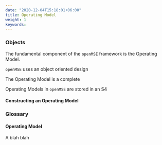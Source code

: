 ```yaml
---
date: "2020-12-04T15:18:01+06:00"
title: Operating Model
weight: 1
keywords: 
---
```



### Objects

The fundamental component of the `openMSE` framework is the Operating Model. 

`openMSE` uses an object oriented design


The Operating Model is a complete

Operating Models in `openMSE` are stored in an S4


#### Constructing an Operating Model



### Glossary

#### Operating Model
A blah blah


